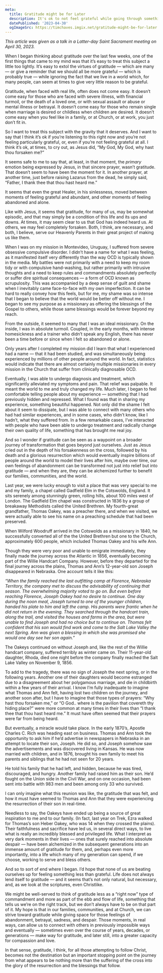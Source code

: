 ```yaml
---
meta:
  title: Gratitude might be for Later
  description: It's ok to not feel grateful while going through something really hard. That can come later, after our trials transform us.
  datePublished: '2023-04-30'
  ogImageSrc: https://timchaves.imgix.net/gratitude-might-be-for-later.png
---
```



_This article was given as a talk in a Latter-day Saint Sacrament meeting on April 30, 2023._

When I began thinking about gratitude over the last few weeks, one of the first things that came to my mind was that it’s easy to treat this subject a little too lightly. It’s easy to extol the virtues of gratitude — which are many — or give a reminder that we should all be more grateful — which is probably true — while ignoring the fact that we live in a world which, for many people, can seem at times to give very little reason to be grateful.

Gratitude, when faced with real life, often does not come easy. It doesn’t come easy for those who are faced with severe illness, with financial turmoil, or the death of a loved one, or with sexual assault or abuse or mental illness or betrayal. It doesn’t come easy for those who remain single when marriage is desired or childless when children are desired. It doesn’t come easy when you feel like in a family, or at Church, or at work, you just don’t fit in.

So I want to treat this subject with the gravity that it deserves. And I want to say that I think it’s ok if you’re listening to this right now and you’re not feeling particularly grateful, or, even if you’re not feeling grateful at all. I think it’s ok, at times, to cry out, as Jesus did, “My God, My God, why hast thou forsaken me?”

It seems safe to me to say that, at least, in that moment, the _primary_ emotion being expressed by Jesus, in that sincere prayer, wasn’t gratitude. That doesn’t seem to have been the moment for it. In another prayer, at another time, just before raising Lazarus from the dead, he simply said, “Father, I thank thee that thou hast heard me.”

It seems that even the great Healer, in his sinlessness, moved between moments of feeling grateful and abundant, and other moments of feeling abandoned and alone.

Like with Jesus, it seems that gratitude, for many of us, may be somewhat episodic, and that may simply be a condition of this life and its ups and downs. At times, it may seem clear to us that God has indeed heard us. At others, we may feel completely forsaken. Both, I think, are necessary, and both, I believe, serve our Heavenly Parents in their great project of making us like them.

When I was on my mission in Montevideo, Uruguay, I suffered from severe obsessive compulsive disorder. I didn’t have a name for what I was feeling, as it manifested itself very differently than the way OCD is typically shown in the media. My battles were not primarily with a need to keep my room tidy or with compulsive hand-washing, but rather primarily with intrusive thoughts and a need to keep rules and commandments absolutely perfectly or suffer dire spiritual consequences — a form of OCD known as scrupulosity. This was accompanied by a deep sense of guilt and shame when I inevitably came face-to-face with my own imperfection. It can be hard to really convey how this feels, but for me, my shame was so intense that I began to believe that the world would be better off without me. I began to see my purpose as a missionary as offering the blessings of the Gospel to others, while those same blessings would be forever beyond my reach.

From the outside, it seemed to many that I was an ideal missionary. On the inside, I was in absolute turmoil. Coupled, in the early months, with intense homesickness and a trainer who didn’t speak any English, there has never been a time before or since when I felt so abandoned or alone.

Only years after I completed my mission did I learn that what I experienced had a name — that it had been studied, and was simultaneously being experienced by millions of other people around the world. In fact, statistics would indicate that there are almost certainly multiple missionaries in every mission in the Church that suffer from clinically diagnosable OCD.

Eventually, I was able to undergo diagnosis and treatment, which significantly alleviated my symptoms and pain. That relief was palpable. It meant the world to me and truly changed my life. Much later, I began to feel comfortable telling people about my experience — something that I had previously hidden and repressed. What I found was that in sharing my experience, something beautiful happened. Not only did the shame I felt about it seem to dissipate, but I was able to connect with many others who had had similar experiences, and in some cases, who didn’t know, like I hadn’t, what they suffered from. In a few remarkable cases, I’ve interacted with people who have been able to undergo treatment and radically change their own quality of life, something that has brought me real joy.

And so I wonder if gratitude can be seen as a waypoint on a broader journey of transformation that goes beyond just ourselves. Just as Jesus cried out in the depth of his forsakenness on the cross, followed by his death and a glorious resurrection which would eventually inspire billions of people around the world to model their lives after him, maybe over time, our own feelings of abandonment can be transformed not just into relief but into gratitude — and when they are, they can be alchemized further to benefit our families, communities, and the world.

Last year, we were lucky enough to visit a place that was very special to me and my family, a chapel called Gadfield Elm in the Cotswolds, England. It sits serenely among stunningly green, rolling hills, about 100 miles west of London. The Gadfield Elm chapel was constructed in 1836 by a group of breakaway Methodists called the United Brethren. My fourth-great grandfather, Thomas Oakey, was a preacher there, and when we visited, we were actually able to see his name on a preaching schedule that had been preserved.

When Wilford Woodruff arrived in the Cotswolds as a missionary in 1840, he successfully converted all of the the United Brethren but one to the Church, approximately 600 people, which included Thomas Oakey and his wife Ann.

Though they were very poor and unable to emigrate immediately, they finally made the journey across the Atlantic in 1856, eventually becoming part of the Willie Handcart Company. However, before they departed for the final journey across the plains, Thomas and Ann’s 12-year-old son Joseph disappeared in Nebraska. One account tells it like this:

_“When the family reached the last outfitting camp at Florence, Nebraska Territory, the company met to discuss the advisability of continuing that season. The overwhelming majority voted to go on. But even before reaching Florence, Joseph Oakey had no desire to continue. One day during the noon meal, Joseph turned to one of the younger children, handed his plate to him and left the camp.  His parents were frantic when he did not return in the evening. They searched through the handcart train, along the trail, and visited the houses and farms in the area, but were unable to find Joseph and had no choice but to continue on. Thomas felt confident that his son would find work and come to the Salt Lake Valley the next Spring. Ann was given a blessing in which she was promised she would one day see her son again.”_

The Oakeys continued on without Joseph and, like the rest of the Willie handcart company, suffered terribly as winter came on. Their 11-year-old daughter, Rhoda, died one night before the company finally reached the Salt Lake Valley on November 9, 1856.

To add to the tragedy, there was no sign of Joseph the next spring, or in the following years. Another one of their daughters would become estranged due to a disagreement about her polygamous marriage, and die in childbirth within a few years of their arrival. I know I’m fully inadequate to imagine what Thomas and Ann felt, having lost two children on the journey, and another soon after, but I have to imagine that those types of prayers: “Why hast thou forsaken me,” or “O God.. where is the pavilion that covereth thy hiding place?” were more common at many times in their lives than “I thank thee that thou hast heard me.” It must have often seemed that their prayers were far from being heard.

But eventually, a miracle would take place. In the early 1870’s, Apostle Charles C. Rich was heading east on business. Thomas and Ann took the opportunity to ask him if he’d advertise in newspapers in Nebraska in an attempt to locate their son, Joseph. He did so, and Joseph somehow saw the advertisements and was discovered living in Kansas. He was now married with children, and in 1876, brought his own family to meet his parents and siblings that he had not seen for 20 years.

He told his family that he had left, and hidden, because he was tired, discouraged, and hungry. Another family had raised him as their son. He’d fought on the Union side in the Civil War, and on one occasion, had been sent into battle with 983 men and been among only 33 who survived.

I can only imagine what this reunion was like, the gratitude that was felt, and how it must have seemed to Thomas and Ann that they were experiencing the resurrection of their son in real-time.

Needless to say, the Oakeys have ended up being a source of great inspiration to me and to our family. (In fact, last year on Trek, Ezra walked for Thomas’s son Heber Oakey, who was 14 when they crossed the plains). Their faithfulness and sacrifice have led us, in several direct ways, to live what is really an incredibly blessed and privileged life. What I interpret as very dark moments in their lives  — ones that surely reached into absolute despair — have been alchemized in the subsequent generations into an immense amount of gratitude for them, and, perhaps even more importantly, into a life which many of my generation can spend, if we choose, working to serve and bless others.

And so to sort of end where I began. I’d hope that none of us are beating ourselves up for feeling something less than grateful. Life does not always lend itself to gratitude — and it seems that’s not only natural, but necessary, and, as we look at the scriptures, even Christlike.

We might be well-served to think of gratitude less as a “right now” type of commandment  and more as part of the ebb and flow of life, something that tells us we’re on the right track, but we don’t always have to be on that part of it. My hope is that in our families, communities, and at Church, we can strive toward gratitude while giving space for those feelings of abandonment, betrayal, sadness, and despair. Those moments, in real ways, can allow us to connect with others in previously impossible ways and eventually — sometimes even over the course of years, decades, or generations — make way for gratitude, and later still, into a greater capacity for compassion and love.

In that sense, gratitude, I think, for all those attempting to follow Christ, becomes not the destination but an important stopping point on the journey from what appears to be nothing more than the suffering of the cross into the glory of the resurrection and the blessings that follow.

<Sig />
